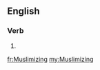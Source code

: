 ==English==

===Verb===
{{head|en}}

# {{present participle of|Muslimize}}

[[fr:Muslimizing]]
[[my:Muslimizing]]